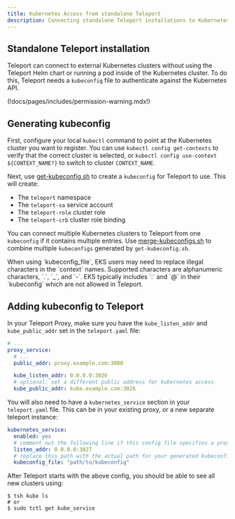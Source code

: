 ```yaml
---
title: Kubernetes Access from standalone Teleport
description: Connecting standalone Teleport installations to Kubernetes clusters.
---
```


## Standalone Teleport installation

Teleport can connect to external Kubernetes clusters without using the Teleport Helm chart or running a pod inside of the Kubernetes cluster. To do this, Teleport needs a `kubeconfig` file to authenticate against the Kubernetes API.

(!docs/pages/includes/permission-warning.mdx!)

## Generating kubeconfig

First, configure your local `kubectl` command to point at the Kubernetes
cluster you want to register. You can use `kubectl config get-contexts` to
verify that the correct cluster is selected, or `kubectl config use-context
${CONTEXT_NAME?}` to switch to cluster `CONTEXT_NAME`.

Next, use [get-kubeconfig.sh](https://github.com/gravitational/teleport/blob/master/examples/k8s-auth/get-kubeconfig.sh) to create a `kubeconfig` for Teleport to use. This will create:
- The `teleport` namespace
- The `teleport-sa` service account
- The `teleport-role` cluster role
- The `teleport-crb` cluster role binding

You can connect multiple Kubernetes clusters to Teleport from one `kubeconfig` if it contains multiple entries. Use
[merge-kubeconfigs.sh](https://github.com/gravitational/teleport/blob/master/examples/k8s-auth/merge-kubeconfigs.sh) to combine multiple `kubeconfigs` generated by `get-kubeconfig.sh`.

<Admonition type="warning" title="Warning" >
    When using `kubeconfig_file`, EKS users may need to replace illegal characters in the `context` names.
    Supported characters are alphanumeric characters, `.`, `_`, and `-`. EKS typically includes `:` and `@`
    in their `kubeconfig` which are not allowed in Teleport.
</Admonition>

## Adding kubeconfig to Teleport

In your Teleport Proxy, make sure you have the `kube_listen_addr` and `kube_public_addr` set in the `teleport.yaml` file:

```yaml
# ...
proxy_service:
  # ...
  public_addr: proxy.example.com:3080

  kube_listen_addr: 0.0.0.0:3026
  # optional: set a different public address for kubernetes access
  kube_public_addr: kube.example.com:3026
```

You will also need to have a `kubernetes_service` section in your `teleport.yaml` file. This can be in your existing proxy, or a new separate teleport instance:


```yaml
kubernetes_service:
  enabled: yes
  # comment out the following line if this config file specifies a proxy endpoint for the auth server (IOT mode):
  listen_addr: 0.0.0.0:3027
  # replace this path with the actual path for your generated kubeconfig
  kubeconfig_file: "path/to/kubeconfig"
```

After Teleport starts with the above config, you should be able to see all new clusters using:

```code
$ tsh kube ls
# or
$ sudo tctl get kube_service
```
